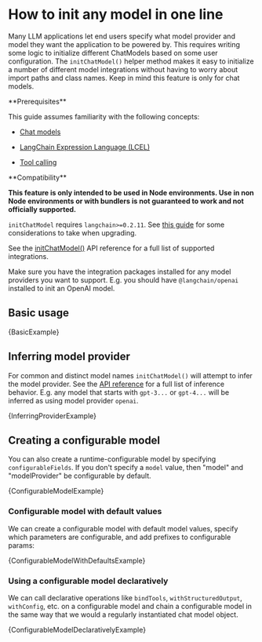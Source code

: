 # How to init any model in one line

Many LLM applications let end users specify what model provider and model they want the application to be powered by.
This requires writing some logic to initialize different ChatModels based on some user configuration.
The `initChatModel()` helper method makes it easy to initialize a number of different model integrations without having to worry about import paths and class names.
Keep in mind this feature is only for chat models.

<Info>
**Prerequisites**


This guide assumes familiarity with the following concepts:

- [Chat models](/oss/javascript/concepts/chat_models)

- [LangChain Expression Language (LCEL)](/oss/javascript/concepts/lcel)

- [Tool calling](/oss/javascript/concepts/tools)

</Info>

<Warning>
**Compatibility**

**This feature is only intended to be used in Node environments. Use in non Node environments or with bundlers is not guaranteed to work and not officially supported.**

`initChatModel` requires `langchain>=0.2.11`. See [this guide](/oss/javascript/how-to/installation/#installing-integration-packages) for some considerations to take when upgrading.

See the [initChatModel()](https://api.js.langchain.com/functions/langchain.chat_models_universal.initChatModel.html) API reference for a full list of supported integrations.

Make sure you have the integration packages installed for any model providers you want to support. E.g. you should have `@langchain/openai` installed to init an OpenAI model.
</Warning>

## Basic usage


<CodeBlock language="typescript">{BasicExample}</CodeBlock>

## Inferring model provider

For common and distinct model names `initChatModel()` will attempt to infer the model provider.
See the [API reference](https://api.js.langchain.com/functions/langchain.chat_models_universal.initChatModel.html) for a full list of inference behavior.
E.g. any model that starts with `gpt-3...` or `gpt-4...` will be inferred as using model provider `openai`.


<CodeBlock language="typescript">{InferringProviderExample}</CodeBlock>

## Creating a configurable model

You can also create a runtime-configurable model by specifying `configurableFields`.
If you don't specify a `model` value, then "model" and "modelProvider" be configurable by default.


<CodeBlock language="typescript">{ConfigurableModelExample}</CodeBlock>

### Configurable model with default values

We can create a configurable model with default model values, specify which parameters are configurable, and add prefixes to configurable params:


<CodeBlock language="typescript">
  {ConfigurableModelWithDefaultsExample}
</CodeBlock>

### Using a configurable model declaratively

We can call declarative operations like `bindTools`, `withStructuredOutput`, `withConfig`, etc. on a configurable model and chain a configurable model in the same way that we would a regularly instantiated chat model object.


<CodeBlock language="typescript">
  {ConfigurableModelDeclarativelyExample}
</CodeBlock>
